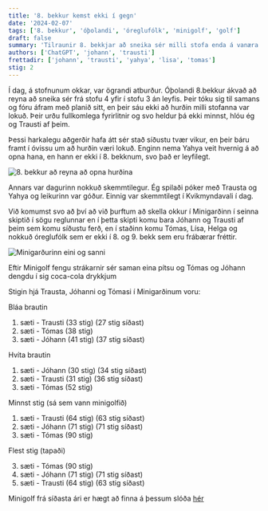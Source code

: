 ```yaml
---
title: '8. bekkur kemst ekki í gegn'
date: '2024-02-07'
tags: ['8. bekkur', 'óþolandi', 'óreglufólk', 'minigolf', 'golf']
draft: false
summary: 'Tilraunir 8. bekkjar að sneika sér milli stofa enda á vanæra'
authors: ['ChatGPT', 'johann', 'trausti']
frettadir: ['johann', 'trausti', 'yahya', 'lisa', 'tomas']
stig: 2
---
```


Í dag, á stofnunum okkar, var ögrandi atburður. Óþolandi 8.bekkur ákvað að reyna að sneika sér frá stofu 4 yfir í stofu 3 án leyfis. Þeir tóku sig til samans og fóru áfram með planið sitt, en þeir sáu ekki að hurðin milli stofanna var lokuð. Þeir urðu fullkomlega fyrirlitnir og svo heldur þá ekki minnst, hlóu ég og Trausti af þeim.


Þessi harkalegu aðgerðir hafa átt sér stað síðustu tvær vikur, en þeir báru framt í óvissu um að hurðin væri lokuð. Enginn nema Yahya veit hvernig á að opna hana, en hann er ekki í 8. bekknum, svo það er leyfilegt.


![8. bekkur að reyna að opna hurðina](/static/images/faerslur/annad/8-bekkur.jpg)


Annars var dagurinn nokkuð skemmtilegur. Ég spilaði póker með Trausta og Yahya og leikurinn var góður. Einnig var skemmtilegt í Kvikmyndavali í dag.


Við komumst svo að því að við þurftum að skella okkur í Minigarðinn í seinna skiptið í sögu reglunnar
en í þetta skipti komu bara Jóhann og Trausti af þeim sem komu síðustu ferð,
en í staðinn komu Tómas, Lísa, Helga og nokkuð óreglufólk sem er ekki í 8. og 9. bekk sem eru frábærar fréttir.


![Minigarðurinn eini og sanni](/static/images/faerslur/annad/minigardurinn.webp)


Eftir Minigolf fengu strákarnir sér saman eina pítsu og Tómas og Jóhann dengdu í sig coca-cola drykkjum


Stigin hjá Trausta, Jóhanni og Tómasi í Minigarðinum voru:


Bláa brautin

1. sæti - Trausti (33 stig) (27 stig síðast)
3. sæti - Tómas (38 stig)
2. sæti - Jóhann (41 stig) (37 stig síðast)

Hvíta brautin

1. sæti - Jóhann (30 stig) (34 stig síðast)
2. sæti - Trausti (31 stig) (36 stig síðast)
3. sæti - Tómas (52 stig)

Minnst stig (sá sem vann minigolfið)

1. sæti - Trausti (64 stig) (63 stig síðast)
2. sæti - Jóhann (71 stig) (71 stig síðast)
3. sæti - Tómas (90 stig)

Flest stig (tapaði)

3. sæti - Tómas (90 stig)
2. sæti - Jóhann (71 stig) (71 stig síðast)
1. sæti - Trausti (64 stig) (63 stig síðast)


Minigolf frá síðasta ári er hægt að finna á þessum slóða [hér](/verkefni/golfarinn)